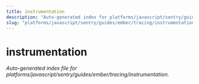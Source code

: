 ```yaml
---
title: instrumentation
description: "Auto-generated index for platforms/javascript/sentry/guides/ember/tracing/instrumentation"
slug: "platforms/javascript/sentry/guides/ember/tracing/instrumentation"
---
```


# instrumentation

_Auto-generated index file for platforms/javascript/sentry/guides/ember/tracing/instrumentation._
